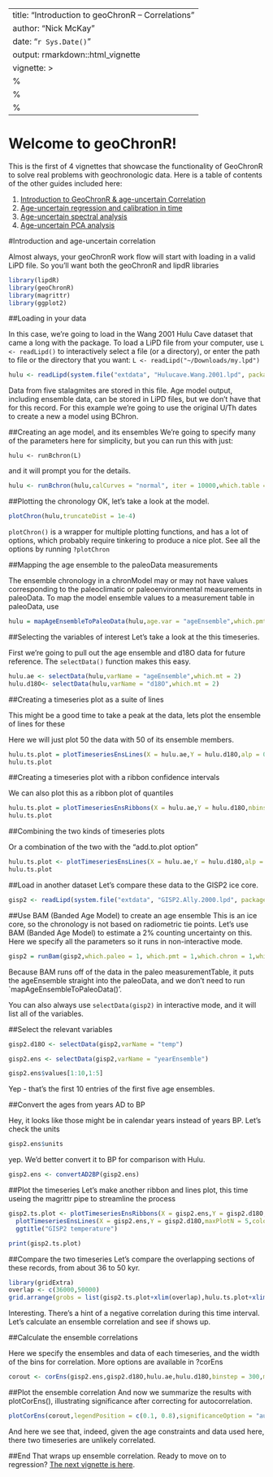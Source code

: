 ---
title: "Introduction to geoChronR -- Correlations"
author: "Nick McKay"
date: "`r Sys.Date()`"
output: rmarkdown::html_vignette
vignette: >
  %\VignetteIndexEntry{Introduction to geoChronR}
  %\VignetteEngine{knitr::rmarkdown}
  %\VignetteEncoding{UTF-8}
  ---
  
# Welcome to geoChronR!
  
  This is the first of 4 vignettes that showcase the functionality of GeoChronR to solve real problems with geochronologic data. Here is a table of contents of the other guides included here:
  
  1. [Introduction to GeoChronR & age-uncertain Correlation](Introduction.html)
  2. [Age-uncertain regression and calibration in time](regression.html)
  3. [Age-uncertain spectral analysis](spectral.html)
  4. [Age-uncertain PCA analysis](pca.html)
  
  
#Introduction and age-uncertain correlation
  

Almost always, your geoChronR work flow will start with loading in a valid LiPD file. So you'll want both the geoChronR and lipdR libraries
  
```r
library(lipdR)
library(geoChronR)
library(magrittr)
library(ggplot2)
```
##Loading in your data

In this case, we're going to load in the Wang 2001 Hulu Cave dataset that came a long with the package. To load a LiPD file from your computer, use `L <- readLipd()` to interactively select a file (or a directory), or enter the path to file or the directory that you want: `L <- readLipd("~/Downloads/my.lpd")`

```r
hulu <- readLipd(system.file("extdata", "Hulucave.Wang.2001.lpd", package = "geoChronR"))
```

Data from five stalagmites are stored in this file. Age model output, including ensemble data, can be stored in LiPD files, but we don't have that for this record. For this example we're going to use the original U/Th dates to create a new a model using BChron.

##Creating an age model, and its ensembles
We're going to specify many of the parameters here for simplicity, but you can run this with just:

`hulu <- runBchron(L)`

and it will prompt you for the details.

```r
hulu <- runBchron(hulu,calCurves = "normal", iter = 10000,which.table = 2,interpolate = T,age14CVar = "age",age14CuncertaintyVar = "ageUncertaintyHigh",labIDVar = NULL,reject = F,ageVar = NULL,ageUncertaintyVar = NULL,rejectedAgesVar = NULL,extractDate = 10000)
```

##Plotting the chronology
OK, let's take a look at the model. 
```r
plotChron(hulu,truncateDist = 1e-4)
```

`plotChron()` is a wrapper for multiple plotting functions, and has a lot of options, which probably require tinkering to produce a nice plot. See all the options by running `?plotChron`

##Mapping the age ensemble to the paleoData measurements

The ensemble chronology in a chronModel may or may not have values corresponding to the paleoclimatic or paleoenvironmental measurements in paleoData. To map the model ensemble values to a measurement table in paleoData, use

```r
hulu = mapAgeEnsembleToPaleoData(hulu,age.var = "ageEnsemble",which.pmt = 2)
```


##Selecting the variables of interest
Let's take a look at the this timeseries.

First we're going to pull out the age ensemble and d18O data for future reference. The `selectData()` function makes this easy.

```r
hulu.ae <- selectData(hulu,varName = "ageEnsemble",which.mt = 2)
hulu.d18O<- selectData(hulu,varName = "d18O",which.mt = 2)
```


##Creating a timeseries plot as a suite of lines

This might be a good time to take a peak at the data, lets plot the ensemble of lines for these

Here we will just plot 50 the data with 50 of its ensemble members.   
```r
hulu.ts.plot = plotTimeseriesEnsLines(X = hulu.ae,Y = hulu.d18O,alp = 0.01,maxPlotN = 50,color = "blue")
hulu.ts.plot
```

##Creating a timeseries plot with a ribbon confidence intervals

We can also plot this as a ribbon plot of quantiles

```r
hulu.ts.plot = plotTimeseriesEnsRibbons(X = hulu.ae,Y = hulu.d18O,nbins = 1000)+xlim(c(35000,75000))
hulu.ts.plot
```

##Combining the two kinds of timeseries plots

Or a combination of the two with the "add.to.plot option"

```r
hulu.ts.plot <- plotTimeseriesEnsLines(X = hulu.ae,Y = hulu.d18O,alp = 0.1,maxPlotN = 10,color = "red",add.to.plot = hulu.ts.plot)+ggtitle("Hulu Cave d18O")
hulu.ts.plot
```

##Load in another dataset
Let's compare these data to the GISP2 ice core.

```r
gisp2 <- readLipd(system.file("extdata", "GISP2.Ally.2000.lpd", package = "geoChronR"))
```


##Use BAM (Banded Age Model) to create an age ensemble
This is an ice core, so the chronology is not based on radiometric tie points. Let's use BAM (Banded Age Model) to estimate a 2% counting uncertainty on this. Here we specify all the parameters so it runs in non-interactive mode. 

```r
gisp2 = runBam(gisp2,which.paleo = 1, which.pmt = 1,which.chron = 1,which.model = 1,ens.number = 1, makeNew = T,nens = 1000,model = list(name = "poisson",param = 0.02, resize = 0, ns = 1000))
```

Because BAM runs off of the data in the paleo measurementTable, it puts the ageEnsemble straight into the paleoData, and we don't need to run `mapAgeEnsembleToPaleoData()'.

You can also always use `selectData(gisp2)` in interactive mode, and it will list all of the variables. 

##Select the relevant variables

```r
gisp2.d18O <- selectData(gisp2,varName = "temp")

gisp2.ens <- selectData(gisp2,varName = "yearEnsemble")

gisp2.ens$values[1:10,1:5]

```

Yep - that's the first 10 entries of the first five age ensembles.

##Convert the ages from years AD to BP

Hey, it looks like those might be in calendar years instead of years BP. Let's check the units

```r
gisp2.ens$units
```
yep. We'd better convert it to BP for comparison with Hulu.

```r
gisp2.ens <- convertAD2BP(gisp2.ens)
```


##Plot the timeseries
Let's make another ribbon and lines plot, this time useing the magrittr pipe to streamline the process

```r
gisp2.ts.plot <- plotTimeseriesEnsRibbons(X = gisp2.ens,Y = gisp2.d18O,nbins = 500) %>% 
  plotTimeseriesEnsLines(X = gisp2.ens,Y = gisp2.d18O,maxPlotN = 5,color = "red",alp = .1)+
  ggtitle("GISP2 temperature")

print(gisp2.ts.plot)

```


##Compare the two timeseries
Let's compare the overlapping sections of these records, from about 36 to 50 kyr.

```r
library(gridExtra)
overlap <- c(36000,50000)
grid.arrange(grobs = list(gisp2.ts.plot+xlim(overlap),hulu.ts.plot+xlim(overlap)),nrow = 2)
```
Interesting. There's a hint of a negative correlation during this time interval. Let's calculate an ensemble correlation and see if shows up.

##Calculate the ensemble correlations

Here we specify the ensembles and data of each timeseries, and the width of the bins for correlation. More options are available in ?corEns
```r
corout <- corEns(gisp2.ens,gisp2.d18O,hulu.ae,hulu.d18O,binstep = 300,max.ens = 100)
```

##Plot the ensemble correlation
And now we summarize the results with plotCorEns(), illustrating significance after correcting for autocorrelation.
```r
plotCorEns(corout,legendPosition = c(0.1, 0.8),significanceOption = "autocorr")

```
And here we see that, indeed, given the age constraints and data used here, there two timeseries are unlikely correlated. 

##End
That wraps up ensemble correlation. Ready to move on to regression? [The next vignette is here](regression.html).


